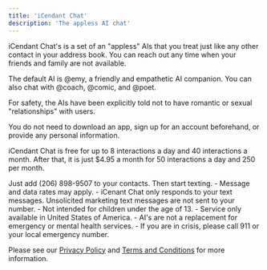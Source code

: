 ```yaml
---
title: 'iCendant Chat'
description: 'The appless AI chat'
---
```


iCendant Chat's is a set of an "appless" AIs that you treat just like any other contact in your address book. You can
reach out any time when your friends and family are not available.

The default AI is @emy, a friendly and empathetic AI companion. You can also chat with @coach, @comic, and @poet.

For safety, the AIs have been explicitly told not to have romantic or sexual "relationships" with users.

You do not need to download an app, sign up for an account beforehand, or provide any personal information.

iCendant Chat is free for up to 8 interactions a day and 40 interactions a month. After that, it is just $4.95 a month for
50 interactions a day and 250 per month.

Just add (206) 898-9507 to your contacts. Then start texting.
    - Message and data rates may apply.
    - iCenant Chat only responds to your text messages. Unsolicited marketing text messages are not sent to your number.
    - Not intended for children under the age of 13.
    - Service only available in United States of America.
    - AI's are not a replacement for emergency or mental health services.
    - If you are in crisis, please call 911 or your local emergency number.

Please see our [Privacy Policy](./privacy) and [Terms and Conditions](./terms) for more information.
